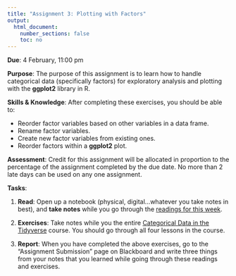 ```yaml
---
title: "Assignment 3: Plotting with Factors"
output:
  html_document:
    number_sections: false
    toc: no
---
```


**Due**: 4 February, 11:00 pm

**Purpose**: The purpose of this assignment is to learn how to handle categorical data (specifically factors) for exploratory analysis and plotting with the **ggplot2** library in R.

**Skills & Knowledge**: After completing these exercises, you should be able to:

- Reorder factor variables based on other variables in a data frame.
- Rename factor variables.
- Create new factor variables from existing ones.
- Reorder factors within a **ggplot2** plot.

**Assessment**: Credit for this assignment will be allocated in proportion to the percentage of the assignment completed by the due date. No more than 2 late days can be used on any one assignment.

**Tasks**:

1. **Read**: Open up a notebook (physical, digital...whatever you take notes in best), and **take notes** while you go through the [readings for this week](r4-amounts-proportions.html).

2. **Exercises**: Take notes while you the entire [Categorical Data in the Tidyverse](https://www.datacamp.com/courses/categorical-data-in-the-tidyverse) course. You should go through all four lessons in the course.

3. **Report**: When you have completed the above exercises, go to the "Assignment Submission" page on Blackboard and write three things from your notes that you learned while going through these readings and exercises.
